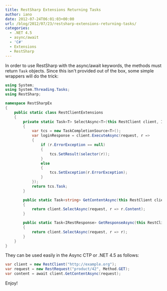 ```yaml
---
title: RestSharp Extensions Returning Tasks
author: iano
date: 2012-07-24T06:01:03+00:00
url: /blog/2012/07/23/restsharp-extensions-returning-tasks/
categories:
  - .NET 4.5
  - async/await
  - 'C#'
  - Extensions
  - RestSharp
---
```


In order to use RestSharp with the async/await keywords, the methods must return `Task` objects. Since this isn't provided out of the box, some simple wrappers will do the trick:

```csharp
using System;
using System.Threading.Tasks;
using RestSharp;

namespace RestSharpEx
{
    public static class RestClientExtensions
    {
        private static Task<T> SelectAsync<T>(this RestClient client, IRestRequest request, Func<IRestResponse, T> selector)
        {
            var tcs = new TaskCompletionSource<T>();
            var loginResponse = client.ExecuteAsync(request, r =>
            {
                if (r.ErrorException == null)
                {
                    tcs.SetResult(selector(r));
                }
                else
                {
                    tcs.SetException(r.ErrorException);
                }
            });
            return tcs.Task;
        }

        public static Task<string> GetContentAsync(this RestClient client, IRestRequest request)
        {
            return client.SelectAsync(request, r => r.Content);
        }

        public static Task<IRestResponse> GetResponseAsync(this RestClient client, IRestRequest request)
        {
            return client.SelectAsync(request, r => r);
        }
    }
}
```

They can be used easily in the Async CTP or .NET 4.5 as follows:

```csharp
var client = new RestClient("http://example.org");
var request = new RestRequest("product/42", Method.GET);
var content = await client.GetContentAsync(request);
```

Enjoy!
